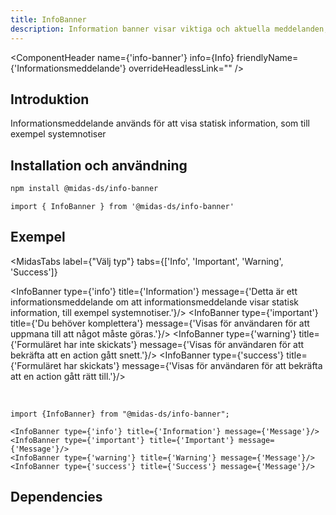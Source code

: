 ```yaml
---
title: InfoBanner
description: Information banner visar viktiga och aktuella meddelanden, som till exempel systemnotiser.
---
```



<ComponentHeader name={'info-banner'} info={Info} friendlyName={'Informationsmeddelande'} overrideHeadlessLink="" />

## Introduktion

Informationsmeddelande används för att visa statisk information, som till exempel systemnotiser

## Installation och användning

```bash npm2yarn
npm install @midas-ds/info-banner
```

```tsx
import { InfoBanner } from '@midas-ds/info-banner'
```

## Exempel

<MidasTabs
  label={"Välj typ"}
  tabs={['Info', 'Important', 'Warning', 'Success']}
>
  <InfoBanner type={'info'} title={'Information'} message={'Detta är ett informationsmeddelande om att informationsmeddelande visar statisk information, till exempel systemnotiser.'}/>
  <InfoBanner type={'important'} title={'Du behöver komplettera'} message={'Visas för användaren för att uppmana till att något måste göras.'}/>
  <InfoBanner type={'warning'} title={'Formuläret har inte skickats'} message={'Visas för användaren för att bekräfta att en action gått snett.'}/>
  <InfoBanner type={'success'} title={'Formuläret har skickats'} message={'Visas för användaren för att bekräfta att en action gått rätt till.'}/>
</MidasTabs>

<br />

```tsx
import {InfoBanner} from "@midas-ds/info-banner";

<InfoBanner type={'info'} title={'Information'} message={'Message'}/>
<InfoBanner type={'important'} title={'Important'} message={'Message'}/>
<InfoBanner type={'warning'} title={'Warning'} message={'Message'}/>
<InfoBanner type={'success'} title={'Success'} message={'Message'}/>
```

## Dependencies

<ComponentFooter info={Info}/>